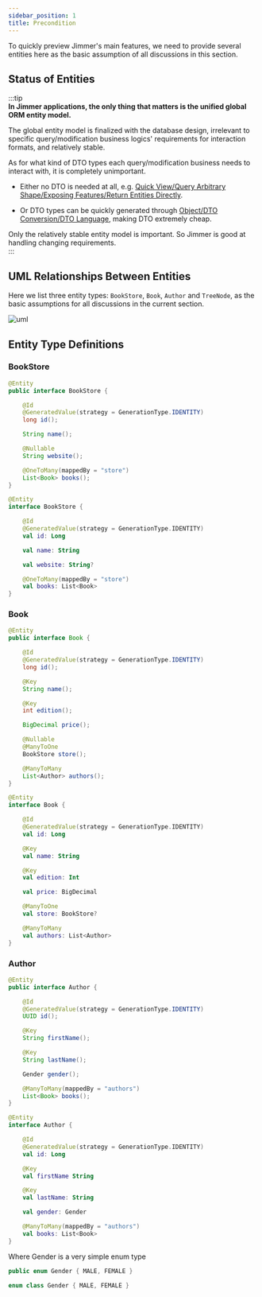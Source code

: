 ```yaml
---
sidebar_position: 1 
title: Precondition   
---
```



To quickly preview Jimmer's main features, we need to provide several entities here as the basic assumption of all discussions in this section.  

## Status of Entities   

:::tip  
**In Jimmer applications, the only thing that matters is the unified global ORM entity model.** 

The global entity model is finalized with the database design, irrelevant to specific query/modification business logics' requirements for interaction formats, and relatively stable.   

As for what kind of DTO types each query/modification business needs to interact with, it is completely unimportant.

-   Either no DTO is needed at all, e.g. [Quick View/Query Arbitrary Shape/Exposing Features/Return Entities Directly](./fetch/export/entity).

-   Or DTO types can be quickly generated through [Object/DTO Conversion/DTO Language](../object/view/dto-language), making DTO extremely cheap.   

Only the relatively stable entity model is important. So Jimmer is good at handling changing requirements.  
:::  

## UML Relationships Between Entities 

Here we list three entity types: `BookStore`, `Book`, `Author` and `TreeNode`, as the basic assumptions for all discussions in the current section.  

![uml](@site/static/img/uml.svg)

## Entity Type Definitions 

### BookStore  

<Tabs groupId="language">
<TabItem value="java" label="Java">  

```java 
@Entity
public interface BookStore {

    @Id
    @GeneratedValue(strategy = GenerationType.IDENTITY)
    long id();

    String name();

    @Nullable
    String website();  

    @OneToMany(mappedBy = "store")
    List<Book> books();  
}
```  

</TabItem>
<TabItem value="kotlin" label="Kotlin">

```kotlin  
@Entity  
interface BookStore {

    @Id
    @GeneratedValue(strategy = GenerationType.IDENTITY)
    val id: Long  

    val name: String  

    val website: String?  

    @OneToMany(mappedBy = "store") 
    val books: List<Book>  
}
```  

</TabItem>
</Tabs>  

### Book  

<Tabs groupId="language">
<TabItem value="java" label="Java">  

```java
@Entity  
public interface Book {

    @Id
    @GeneratedValue(strategy = GenerationType.IDENTITY)
    long id();

    @Key  
    String name();

    @Key
    int edition();  

    BigDecimal price();  

    @Nullable  
    @ManyToOne  
    BookStore store();  

    @ManyToMany
    List<Author> authors();  
}
```  

</TabItem> 
<TabItem value="kotlin" label="Kotlin">  

```kotlin  
@Entity
interface Book {

    @Id
    @GeneratedValue(strategy = GenerationType.IDENTITY)  
    val id: Long  

    @Key
    val name: String  

    @Key  
    val edition: Int  

    val price: BigDecimal

    @ManyToOne   
    val store: BookStore?  

    @ManyToMany
    val authors: List<Author>  
}
```  

</TabItem>  
</Tabs>  

### Author  

<Tabs groupId="language">
<TabItem value="java" label="Java">  

```java 
@Entity  
public interface Author {

    @Id  
    @GeneratedValue(strategy = GenerationType.IDENTITY)
    UUID id();   

    @Key
    String firstName();  

    @Key
    String lastName();   

    Gender gender();  

    @ManyToMany(mappedBy = "authors")
    List<Book> books();   
}
```  

</TabItem>
<TabItem value="kotlin" label="Kotlin">   

```kotlin  
@Entity
interface Author {

    @Id
    @GeneratedValue(strategy = GenerationType.IDENTITY)
    val id: Long  

    @Key 
    val firstName String   

    @Key
    val lastName: String   

    val gender: Gender  

    @ManyToMany(mappedBy = "authors")
    val books: List<Book>
}
```  

</TabItem>
</Tabs>   

Where Gender is a very simple enum type  

<Tabs groupId="language">
<TabItem value="java" label="Java">  

```java
public enum Gender { MALE, FEMALE }
```  

</TabItem>
<TabItem value="kotlin" label="Kotlin">  

```kotlin
enum class Gender { MALE, FEMALE } 
```

</TabItem>
</Tabs>